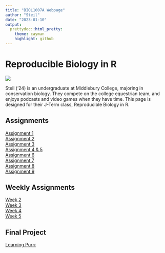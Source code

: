 ```yaml
---
title: "BIOL1007A Webpage"
author: "Steil"
date: "2023-01-10"
output:
  prettydoc::html_pretty:
    theme: cayman
    highlight: github
---
```


# Reproducible Biology in R  


![](IMG_7851.JPG)   


Steil ('24) is an undergraduate at Middlebury College, majoring in conservation biology. They compete on the college equestrian team, and enjoys podcasts and video games when they have time. This page is designed for their J-Term class, Reproducible Biology in R.

## Assignments

[Assignment 1](Assignment_1.html)   
[Assignment 2](Assignment_2.html)   
[Assignment 3](Assignment_3.html)   
[Assignment 4 & 5](Assignment_4_and_5.html)   
[Assignment 6](Assignment_6.html)   
[Assignment 7](Assignment_7.html)  
[Assignment 8](Assignment_8.html)   
[Assignment 9](Assignment_9.html)    

## Weekly Assignments  
[Week 2](WeeklyAssignment_1.html)   
[Week 3](WeeklyAssignment_2.html)   
[Week 4](Weekly_Assignment_3.html)  
[Week 5](Weekly_Assignmnet_4.html)   

## Final Project
[Learning Purrr](FinalProject.html)  